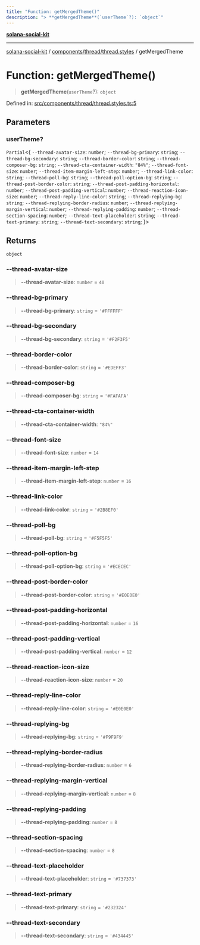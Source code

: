 ```yaml
---
title: "Function: getMergedTheme()"
description: "> **getMergedTheme**(`userTheme`?): `object`"
---
```


[**solana-social-kit**](../../../../README.mdx)

***

[solana-social-kit](../../../../README.mdx) / [components/thread/thread.styles](../README.mdx) / getMergedTheme

# Function: getMergedTheme()

> **getMergedTheme**(`userTheme`?): `object`

Defined in: [src/components/thread/thread.styles.ts:5](https://github.com/SendArcade/solana-app-kit/blob/bd4b3556b8f469c27ebb06f4df65b3a36b43ba3b/src/components/thread/thread.styles.ts#L5)

## Parameters

### userTheme?

`Partial`\<\{ `--thread-avatar-size`: `number`; `--thread-bg-primary`: `string`; `--thread-bg-secondary`: `string`; `--thread-border-color`: `string`; `--thread-composer-bg`: `string`; `--thread-cta-container-width`: `"84%"`; `--thread-font-size`: `number`; `--thread-item-margin-left-step`: `number`; `--thread-link-color`: `string`; `--thread-poll-bg`: `string`; `--thread-poll-option-bg`: `string`; `--thread-post-border-color`: `string`; `--thread-post-padding-horizontal`: `number`; `--thread-post-padding-vertical`: `number`; `--thread-reaction-icon-size`: `number`; `--thread-reply-line-color`: `string`; `--thread-replying-bg`: `string`; `--thread-replying-border-radius`: `number`; `--thread-replying-margin-vertical`: `number`; `--thread-replying-padding`: `number`; `--thread-section-spacing`: `number`; `--thread-text-placeholder`: `string`; `--thread-text-primary`: `string`; `--thread-text-secondary`: `string`; \}\>

## Returns

`object`

### --thread-avatar-size

> **--thread-avatar-size**: `number` = `40`

### --thread-bg-primary

> **--thread-bg-primary**: `string` = `'#FFFFFF'`

### --thread-bg-secondary

> **--thread-bg-secondary**: `string` = `'#F2F3F5'`

### --thread-border-color

> **--thread-border-color**: `string` = `'#EDEFF3'`

### --thread-composer-bg

> **--thread-composer-bg**: `string` = `'#FAFAFA'`

### --thread-cta-container-width

> **--thread-cta-container-width**: `"84%"`

### --thread-font-size

> **--thread-font-size**: `number` = `14`

### --thread-item-margin-left-step

> **--thread-item-margin-left-step**: `number` = `16`

### --thread-link-color

> **--thread-link-color**: `string` = `'#2B8EF0'`

### --thread-poll-bg

> **--thread-poll-bg**: `string` = `'#F5F5F5'`

### --thread-poll-option-bg

> **--thread-poll-option-bg**: `string` = `'#ECECEC'`

### --thread-post-border-color

> **--thread-post-border-color**: `string` = `'#E0E0E0'`

### --thread-post-padding-horizontal

> **--thread-post-padding-horizontal**: `number` = `16`

### --thread-post-padding-vertical

> **--thread-post-padding-vertical**: `number` = `12`

### --thread-reaction-icon-size

> **--thread-reaction-icon-size**: `number` = `20`

### --thread-reply-line-color

> **--thread-reply-line-color**: `string` = `'#E0E0E0'`

### --thread-replying-bg

> **--thread-replying-bg**: `string` = `'#F9F9F9'`

### --thread-replying-border-radius

> **--thread-replying-border-radius**: `number` = `6`

### --thread-replying-margin-vertical

> **--thread-replying-margin-vertical**: `number` = `8`

### --thread-replying-padding

> **--thread-replying-padding**: `number` = `8`

### --thread-section-spacing

> **--thread-section-spacing**: `number` = `8`

### --thread-text-placeholder

> **--thread-text-placeholder**: `string` = `'#737373'`

### --thread-text-primary

> **--thread-text-primary**: `string` = `'#232324'`

### --thread-text-secondary

> **--thread-text-secondary**: `string` = `'#434445'`
